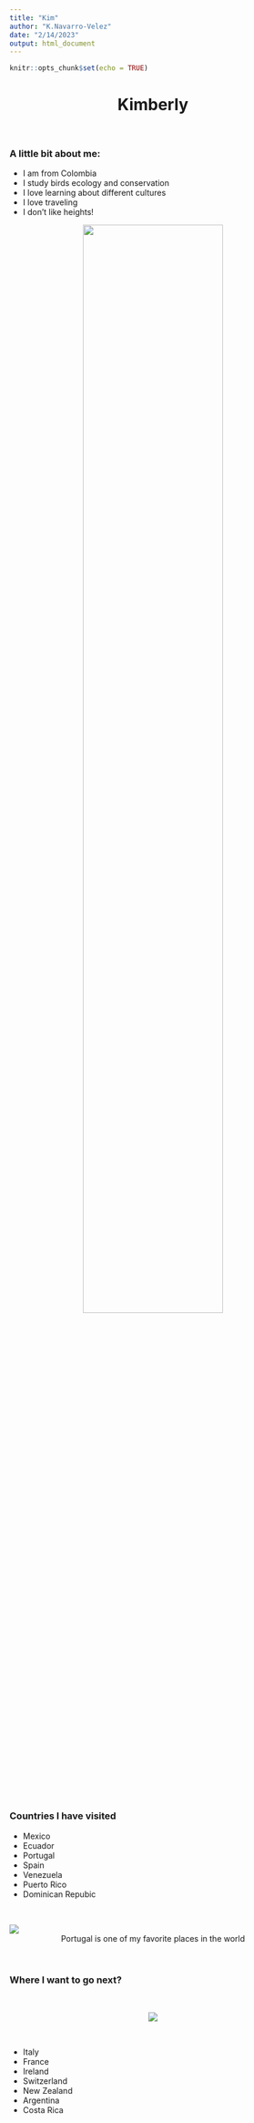 ```yaml
---
title: "Kim"
author: "K.Navarro-Velez"
date: "2/14/2023"
output: html_document
---
```


```r
knitr::opts_chunk$set(echo = TRUE)
```

<center>
# Kimberly
</center>

<br>

### A little bit about me:   

* I am from Colombia  
* I study birds ecology and conservation
* I love learning about different cultures   
* I love traveling   
* I don't like heights!

<center> ![](https://freeway.tur.br/userfiles/166128976.jpg){width=70%} </center>

<br>

### Countries I have visited   

* Mexico  
* Ecuador  
* Portugal  
* Spain  
* Venezuela  
* Puerto Rico  
* Dominican Repubic  

<br>

![](https://travellersworldwide.com/wp-content/uploads/2022/06/shutterstock_1714807885.jpg.webp)
<center> Portugal is one of my favorite places in the world </center>

<br>

### Where I want to go next?   

<br>

<center> ![](https://ik.imgkit.net/3vlqs5axxjf/TW/ik-seo/uploadedImages/All_TW_Art/Shutterstock_Art/2021/T0621EUROPEMAP_SS_HR/Where-can-Americans-travel-in-Europe%3f-A-country-by.jpg?tr=w-780%2Ch-440%2Cfo-auto) </center>

<br>

* Italy  
* France  
* Ireland  
* Switzerland  
* New Zealand  
* Argentina  
* Costa Rica  

